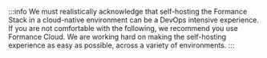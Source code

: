 :::info
We must realistically acknowledge that self-hosting the Formance Stack in a cloud-native environment can be a DevOps intensive experience. If you are not comfortable with the following, we recommend you use Formance Cloud. We are working hard on making the self-hosting experience as easy as possible, across a variety of environments.
:::